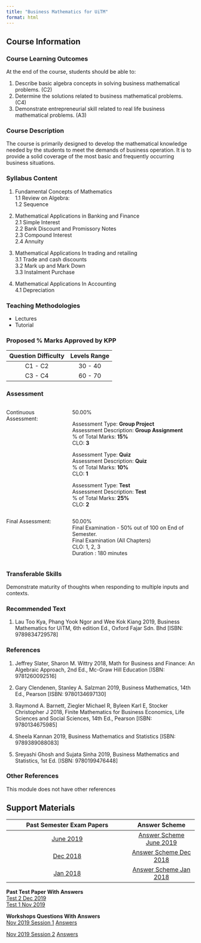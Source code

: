 ```yaml
---
title: "Business Mathematics for UiTM"
format: html
---
```


## Course Information  

### Course Learning Outcomes  
At the end of the course, students should be able to:  

1. Describe basic algebra concepts in solving business mathematical problems. (C2)\
2. Determine the solutions related to business mathematical problems. (C4)\
3. Demonstrate entrepreneurial skill related to real life business mathematical problems. (A3)\

### Course Description  
The course is primarily designed to develop the mathematical knowledge needed by the students to meet the demands of business operation. It is to provide a solid coverage of the most basic and frequently occurring business situations.  

### Syllabus Content  
1. Fundamental Concepts of Mathematics  
  1.1 Review on Algebra:  
  1.2 Sequence  
  
2. Mathematical Applications in Banking and Finance  
  2.1 Simple Interest  
  2.2 Bank Discount and Promissory Notes  
  2.3 Compound Interest  
  2.4 Annuity  
  
3. Mathematical Applications In trading and retailing  
  3.1 Trade and cash discounts  
  3.2 Mark up and Mark Down  
  3.3 Instalment Purchase  
  
4. Mathematical Applications In Accounting  
  4.1 Depreciation  
  
  
### Teaching Methodologies  
  - Lectures  
  - Tutorial  

### Proposed % Marks Approved by KPP  
| Question Difficulty | Levels Range |  
|:-------------------:|:------------:|  
| C1 - C2 | 30 - 40 |  
| C3 - C4 | 60 - 70 |  

### Assessment  

:::::: {style="display: flex; "}

::: {.column width="30%"}
Continuous Assessment:
:::

::: {.column width="5%"}
\ 
<!-- an empty Div (with a whitespace), serving as
a column separator -->
:::

::: {.column width="65%"}
50.00%  

Assessment Type: **Group Project**\
Assessment Description: **Group Assignment**\
% of Total Marks: **15%**\
CLO: **3**\

Assessment Type: **Quiz**\
Assessment Description: **Quiz**\
% of Total Marks: **10%**\
CLO: **1**\

Assessment Type: **Test**\
Assessment Description: **Test**\
% of Total Marks: **25%**\
CLO: **2**\

:::  

::::::

:::::: {style="display: flex; "}

::: {.column width="30%"}
Final Assessment:
:::

::: {.column width="5%"}
\ 
<!-- an empty Div (with a whitespace), serving as
a column separator -->
:::

::: {.column width="65%"}
50.00%  
Final Examination - 50% out of 100 on End of Semester.  
Final Examination (All Chapters)  
CLO: 1, 2, 3  
Duration : 180 minutes  
:::  

::::::  

### Transferable Skills  
Demonstrate maturity of thoughts when responding to multiple inputs and contexts.  

### Recommended Text  
1. Lau Too Kya, Phang Yook Ngor and Wee Kok Kiang 2019, Business Mathematics for UiTM, 6th edition Ed., Oxford Fajar Sdn. Bhd [ISBN: 9789834729578]\

### References  

1. Jeffrey Slater, Sharon M. Wittry 2018, Math for Business and Finance: An Algebraic Approach, 2nd Ed., Mc-Graw Hill Education [ISBN: 9781260092516]\

2. Gary Clendenen, Stanley A. Salzman 2019, Business Mathematics, 14th Ed., Pearson [ISBN: 9780134697130]\

3. Raymond A. Barnett, Ziegler Michael R, Byleen Karl E, Stocker Christopher J 2018, Finite Mathematics for Business Economics, Life Sciences and Social Sciences, 14th Ed.,
Pearson [ISBN: 9780134675985]\

4. Sheela Kannan 2019, Business Mathematics and Statistics [ISBN: 9789389088083]\

5. Sreyashi Ghosh and Sujata Sinha 2019, Business Mathematics and Statistics, 1st Ed. [ISBN: 9780199476448]\

### Other References  
This module does not have other references  

## Support Materials

| Past Semester Exam Papers | Answer Scheme |  
|:-------------------------:|:-------------:|  
| [June 2019](files/support document/mat112/MAT112 June 2019.PDF) | [Answer Scheme June 2019](files/support document/mat112/MAT112 SKEMA JUNE 2019.pdf) |  
| [Dec 2018](files/support document/mat112/MAT112 Dec 2018.PDF) | [Answer Scheme Dec 2018](files/support document/mat112/MAT112 SKEMA DEC 2018.pdf) |  
| [Jan 2018](files/support document/mat112/MAT112 Jan 2018.PDF) | [Answer Scheme Jan 2018](files/support document/mat112/MAT112 SKEMA JAN 2018.pdf) |  


**Past Test Paper With Answers**  
[Test 2 Dec 2019](files/support document/mat112/Test 2 Dec 2019.pdf)  
[Test 1 Nov 2019](files/support document/mat112/Test 1 Nov 2019.pdf)  

**Workshops Questions With Answers**  
[Nov 2019 Session 1](files/support document/mat112/BENGKEL MAT112 NOV 2019 SESI 1.pdf) [Answers](files/support document/mat112/Answer MAT112 Workshop Nov 2019 Session 1.pdf)  

[Nov 2019 Session 2](files/support document/mat112/BENGKEL MAT112 NOV 2019 SESI 2.pdf) [Answers](files/support document/mat112/Answer MAT112 Workshop Nov 2019 Session 2.pdf)    
